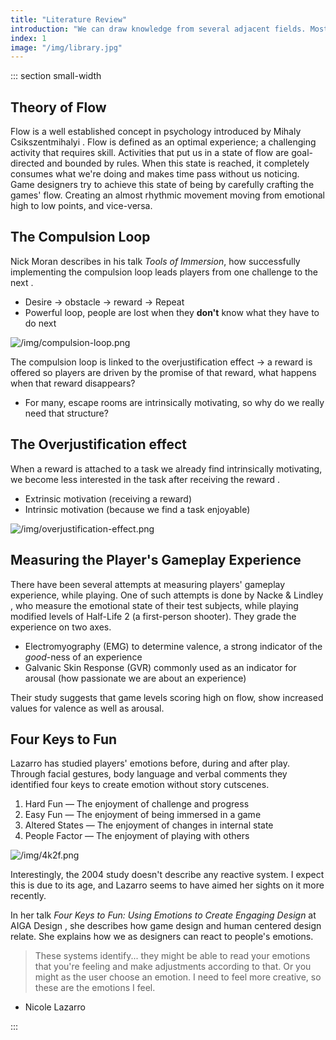 ```yaml
---
title: "Literature Review"
introduction: "We can draw knowledge from several adjacent fields. Most notably, from psychology and the video game industry."
index: 1
image: "/img/library.jpg"
---
```



::: section small-width

## Theory of Flow

Flow is a well established concept in psychology introduced by Mihaly Csikszentmihalyi <Citation id="" />. Flow is defined as an optimal experience; a challenging activity that requires skill. Activities that put us in a state of flow are goal-directed and bounded by rules. When this state is reached, it completely consumes what we're doing and makes time pass without us noticing. Game designers try to achieve this state of being by carefully crafting the games' flow. Creating an almost rhythmic movement moving from emotional high to low points, and vice-versa.

## The Compulsion Loop

Nick Moran describes in his talk _Tools of Immersion_, how successfully implementing the compulsion loop leads players from one challenge to the next <Citation id="" />.

- Desire → obstacle → reward → Repeat
- Powerful loop, people are lost when they **don't** know what they have to do next

![/img/compulsion-loop.png](/img/compulsion-loop.png)

The compulsion loop is linked to the overjustification effect → a reward is offered so players are driven by the promise of that reward, what happens when that reward disappears?

- For many, escape rooms are intrinsically motivating, so why do we really need that structure?

## The Overjustification effect

When a reward is attached to a task we already find intrinsically motivating, we become less interested in the task after receiving the reward <Citation id="" />.

- Extrinsic motivation (receiving a reward)
- Intrinsic motivation (because we find a task enjoyable)

![/img/overjustification-effect.png](/img/overjustification-effect.png)

## Measuring the Player's Gameplay Experience

There have been several attempts at measuring players' gameplay experience, while playing. One of such attempts is done by Nacke & Lindley <Citation id="nacke_2008_flow" hideAuthor />, who measure the emotional state of their test subjects, while playing modified levels of Half-Life 2 (a first-person shooter). They grade the experience on two axes.

- Electromyography (EMG) to determine valence, a strong indicator of the _good_-ness of an experience
- Galvanic Skin Response (GVR) commonly used as an indicator for arousal (how passionate we are about an experience)

Their study suggests that game levels scoring high on flow, show increased values for valence as well as arousal.

## Four Keys to Fun

Lazarro <Citation id="" hideAuthor /> has studied players' emotions before, during and after play. Through facial gestures, body language and verbal comments they identified four keys to create emotion without story cutscenes.

1. Hard Fun — The enjoyment of challenge and progress
2. Easy Fun — The enjoyment of being immersed in a game
3. Altered States — The enjoyment of changes in internal state
4. People Factor — The enjoyment of playing with others

![/img/4k2f.png](/img/4k2f.png "Four Keys to Fun")

Interestingly, the 2004 study doesn't describe any reactive system. I expect this is due to its age, and Lazarro seems to have aimed her sights on it more recently.

In her talk _Four Keys to Fun: Using Emotions to Create Engaging Design_ at AIGA Design <Citation id="" hideAuthor />, she describes how game design and human centered design relate. She explains how we as designers can react to people's emotions.

> These systems identify... they might be able to read your emotions that you're feeling and make adjustments according to that. Or you might as the user choose an emotion. I need to feel more creative, so these are the emotions I feel.

- Nicole Lazarro <Citation id="" hideAuthor />

:::
